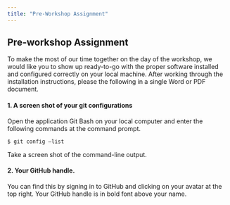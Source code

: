 ```yaml
---
title: "Pre-Workshop Assignment"
---
```


## Pre-workshop Assignment

To make the most of our time together on the day of the workshop, we would like you to show up ready-to-go with the proper software installed and configured correctly on your local machine. After working through the installation instructions, please the following in a single Word or PDF document.

#### 1. A screen shot of your git configurations

Open the application Git Bash on your local computer and enter the following commands at the command prompt.

```         
$ git config –list
```

Take a screen shot of the command-line output.

#### 2. Your GitHub handle.

You can find this by signing in to GitHub and clicking on your avatar at the top right. Your GitHub handle is in bold font above your name.
